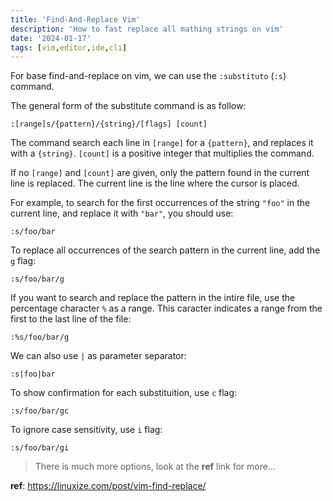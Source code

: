 ```yaml
---
title: 'Find-And-Replace Vim'
description: 'How to fast replace all mathing strings on vim'
date: '2024-01-17'
tags: [vim,editor,ide,cli]
---
```


For base find-and-replace on vim, we can use the `:substituto` (`:s`) command.

The general form of the substitute command is as follow:
```
:[range]s/{pattern}/{string}/[flags] [count]
```

The command search each line in `[range]` for a `{pattern}`, and replaces it with a `{string}`.
`[count]` is a positive integer that multiplies the command.

If no `[range]` and `[count]` are given, only the pattern found in the current line is replaced.
The current line is the line where the cursor is placed.

For example, to search for the first occurrences of the string `"foo"` in the current line, and replace it with `"bar"`, you should use:
```
:s/foo/bar
```

To replace all occurrences of the search pattern in the current line, add the `g` flag:
```
:s/foo/bar/g
```

If you want to search and replace the pattern in the intire file, use the percentage character `%` as a range.
This caracter indicates a range from the first to the last line of the file:
```
:%s/foo/bar/g
```

We can also use `|` as parameter separator:
```
:s|foo|bar
```

To show confirmation for each substituition, use `c` flag:
```
:s/foo/bar/gc
```

To ignore case sensitivity, use `i` flag:
```
:s/foo/bar/gi
```

> There is much more options, look at the **ref** link for more...

**ref**: https://linuxize.com/post/vim-find-replace/
